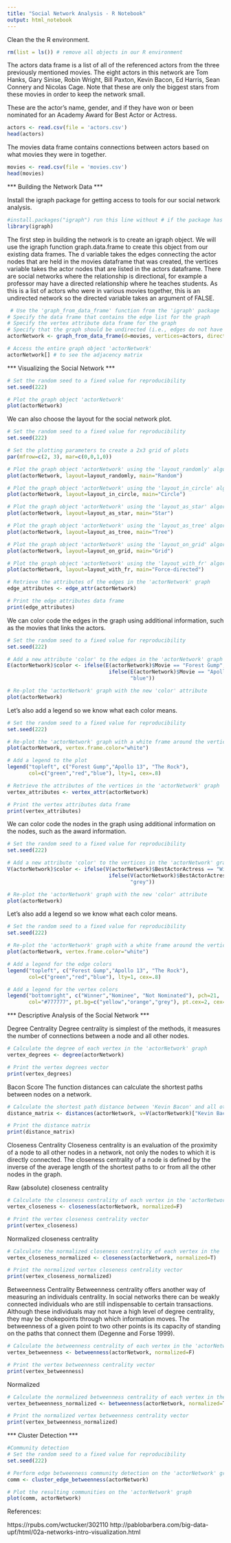 ---
title: "Social Network Analysis - R Notebook"
output: html_notebook
---


Clean the the R environment.
```{r}
rm(list = ls()) # remove all objects in our R environment
```


The actors data frame is a list of all of the referenced actors from the three previously mentioned movies. The eight actors in this network are Tom Hanks, Gary Sinise, Robin Wright, Bill Paxton, Kevin Bacon, Ed Harris, Sean Connery and Nicolas Cage. Note that these are only the biggest stars from these movies in order to keep the network small.


These are the actor’s name, gender, and if they have won or been nominated for an Academy Award for Best Actor or Actress.

```{r}
actors <- read.csv(file = 'actors.csv')
head(actors)


```

The movies data frame contains connections between actors based on what movies they were in together.

```{r}
movies <- read.csv(file = 'movies.csv')
head(movies)
```
*** Building the Network Data ***

Install the igraph package for getting access to tools for our social network analysis.

```{r}
#install.packages("igraph") run this line without # if the package has not been installed before.
library(igraph)
```


The first step in building the network is to create an igraph object. We will use the igraph function graph.data.frame to create this object from our existing data frames. The d variable takes the edges connecting the actor nodes that are held in the movies dataframe that was created, the vertices variable takes the actor nodes that are listed in the actors dataframe. There are social networks where the relationship is directional, for example a professor may have a directed relationship where he teaches students. As this is a list of actors who were in various movies together, this is an undirected network so the directed variable takes an argument of FALSE.

```{r}
 # Use the 'graph_from_data_frame' function from the 'igraph' package
# Specify the data frame that contains the edge list for the graph
# Specify the vertex attribute data frame for the graph
# Specify that the graph should be undirected (i.e., edges do not have a direction)
actorNetwork <- graph_from_data_frame(d=movies, vertices=actors, directed=F)
```

```{r}
# Access the entire graph object 'actorNetwork'
actorNetwork[] # to see the adjacency matrix
```


*** Visualizing the Social Network ***


```{r}
# Set the random seed to a fixed value for reproducibility
set.seed(222)

# Plot the graph object 'actorNetwork'
plot(actorNetwork)
```

We can also choose the layout for the social network plot.

```{r}
# Set the random seed to a fixed value for reproducibility
set.seed(222)

# Set the plotting parameters to create a 2x3 grid of plots
par(mfrow=c(2, 3), mar=c(0,0,1,0))

# Plot the graph object 'actorNetwork' using the 'layout_randomly' algorithm
plot(actorNetwork, layout=layout_randomly, main="Random")

# Plot the graph object 'actorNetwork' using the 'layout_in_circle' algorithm
plot(actorNetwork, layout=layout_in_circle, main="Circle")

# Plot the graph object 'actorNetwork' using the 'layout_as_star' algorithm
plot(actorNetwork, layout=layout_as_star, main="Star")

# Plot the graph object 'actorNetwork' using the 'layout_as_tree' algorithm
plot(actorNetwork, layout=layout_as_tree, main="Tree")

# Plot the graph object 'actorNetwork' using the 'layout_on_grid' algorithm
plot(actorNetwork, layout=layout_on_grid, main="Grid")

# Plot the graph object 'actorNetwork' using the 'layout_with_fr' algorithm (force-directed layout)
plot(actorNetwork, layout=layout_with_fr, main="Force-directed")

```


```{r}
# Retrieve the attributes of the edges in the 'actorNetwork' graph
edge_attributes <- edge_attr(actorNetwork)

# Print the edge attributes data frame
print(edge_attributes)

```

We can color code the edges in the graph using additional information, such as the movies that links the actors.



```{r}
# Set the random seed to a fixed value for reproducibility
set.seed(222)

# Add a new attribute 'color' to the edges in the 'actorNetwork' graph
E(actorNetwork)$color <- ifelse(E(actorNetwork)$Movie == "Forest Gump", "green",
                                 ifelse(E(actorNetwork)$Movie == "Apollo 13", "red",
                                        "blue"))

# Re-plot the 'actorNetwork' graph with the new 'color' attribute
plot(actorNetwork)

```

Let's also add a legend so we know what each color means.

```{r}
# Set the random seed to a fixed value for reproducibility
set.seed(222)

# Re-plot the 'actorNetwork' graph with a white frame around the vertices
plot(actorNetwork, vertex.frame.color="white")

# Add a legend to the plot
legend("topleft", c("Forest Gump","Apollo 13", "The Rock"),
       col=c("green","red","blue"), lty=1, cex=.8)

```

```{r}
# Retrieve the attributes of the vertices in the 'actorNetwork' graph
vertex_attributes <- vertex_attr(actorNetwork)

# Print the vertex attributes data frame
print(vertex_attributes)
```

We can color code the nodes in the graph using additional information on the nodes, such as the award information.

```{r}
# Set the random seed to a fixed value for reproducibility
set.seed(222)

# Add a new attribute 'color' to the vertices in the 'actorNetwork' graph
V(actorNetwork)$color <- ifelse(V(actorNetwork)$BestActorActress == "Winner", "yellow",
                                 ifelse(V(actorNetwork)$BestActorActress == "Nominated","orange",
                                        "grey"))

# Re-plot the 'actorNetwork' graph with the new 'color' attribute
plot(actorNetwork)
```

Let's also add a legend so we know what each color means.

```{r}
# Set the random seed to a fixed value for reproducibility
set.seed(222)

# Re-plot the 'actorNetwork' graph with a white frame around the vertices
plot(actorNetwork, vertex.frame.color="white")

# Add a legend for the edge colors
legend("topleft", c("Forest Gump","Apollo 13", "The Rock"),
       col=c("green","red","blue"), lty=1, cex=.8)

# Add a legend for the vertex colors
legend("bottomright", c("Winner","Nominee", "Not Nominated"), pch=21,
       col="#777777", pt.bg=c("yellow","orange","grey"), pt.cex=2, cex=.8)

```

*** Descriptive Analysis of the Social Network ***

Degree Centrality
Degree centrality is simplest of the methods, it measures the number of connections between a node and all other nodes.

```{r}
# Calculate the degree of each vertex in the 'actorNetwork' graph
vertex_degrees <- degree(actorNetwork)

# Print the vertex degrees vector
print(vertex_degrees)

```

Bacon Score
The function distances can calculate the shortest paths between nodes on a network.

```{r}
# Calculate the shortest path distance between 'Kevin Bacon' and all other vertices in the 'actorNetwork' graph
distance_matrix <- distances(actorNetwork, v=V(actorNetwork)["Kevin Bacon"], to=V(actorNetwork))

# Print the distance matrix
print(distance_matrix)

```

Closeness Centrality
Closeness centrality is an evaluation of the proximity of a node to all other nodes in a network, not only the nodes to which it is directly connected. The closeness centrality of a node is defined by the inverse of the average length of the shortest paths to or from all the other nodes in the graph.

Raw (absolute) closeness centrality
```{r}
# Calculate the closeness centrality of each vertex in the 'actorNetwork' graph
vertex_closeness <- closeness(actorNetwork, normalized=F)

# Print the vertex closeness centrality vector
print(vertex_closeness)

```

Normalized closeness centrality
```{r}
# Calculate the normalized closeness centrality of each vertex in the 'actorNetwork' graph
vertex_closeness_normalized <- closeness(actorNetwork, normalized=T)

# Print the normalized vertex closeness centrality vector
print(vertex_closeness_normalized)

```

Betweenness Centrality
Betweenness centrality offers another way of measuring an individuals centrality. In social networks there can be weakly connected individuals who are still indispensable to certain transactions. Although these individuals may not have a high level of degree centrality, they may be chokepoints through which information moves. The betweenness of a given point to two other points is its capacity of standing on the paths that connect them (Degenne and Forse 1999).

```{r}
# Calculate the betweenness centrality of each vertex in the 'actorNetwork' graph
vertex_betweenness <- betweenness(actorNetwork, normalized=F)

# Print the vertex betweenness centrality vector
print(vertex_betweenness)

```
Normalized
```{r}
# Calculate the normalized betweenness centrality of each vertex in the 'actorNetwork' graph
vertex_betweenness_normalized <- betweenness(actorNetwork, normalized=T)

# Print the normalized vertex betweenness centrality vector
print(vertex_betweenness_normalized)

```


*** Cluster Detection ***

```{r}
#Community detection
# Set the random seed to a fixed value for reproducibility
set.seed(222)

# Perform edge betweenness community detection on the 'actorNetwork' graph
comm <- cluster_edge_betweenness(actorNetwork)

# Plot the resulting communities on the 'actorNetwork' graph
plot(comm, actorNetwork)

```


References:

https://rpubs.com/wctucker/302110
http://pablobarbera.com/big-data-upf/html/02a-networks-intro-visualization.html




